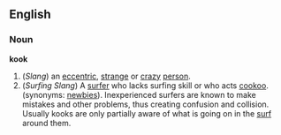 ==English==

===Noun===
'''kook'''
# (''Slang'') an [[eccentric]], [[strange]] or [[crazy]] [[person]].
# (''Surfing Slang'') A [[Surf rider|surfer]] who lacks surfing skill or who acts [[cookoo]]. (synonyms: [[newbie|newbies]]). Inexperienced surfers are known to make mistakes and other problems, thus creating confusion and collision. Usually kooks are only partially aware of what is going on in the [[Surf|surf]] around them.